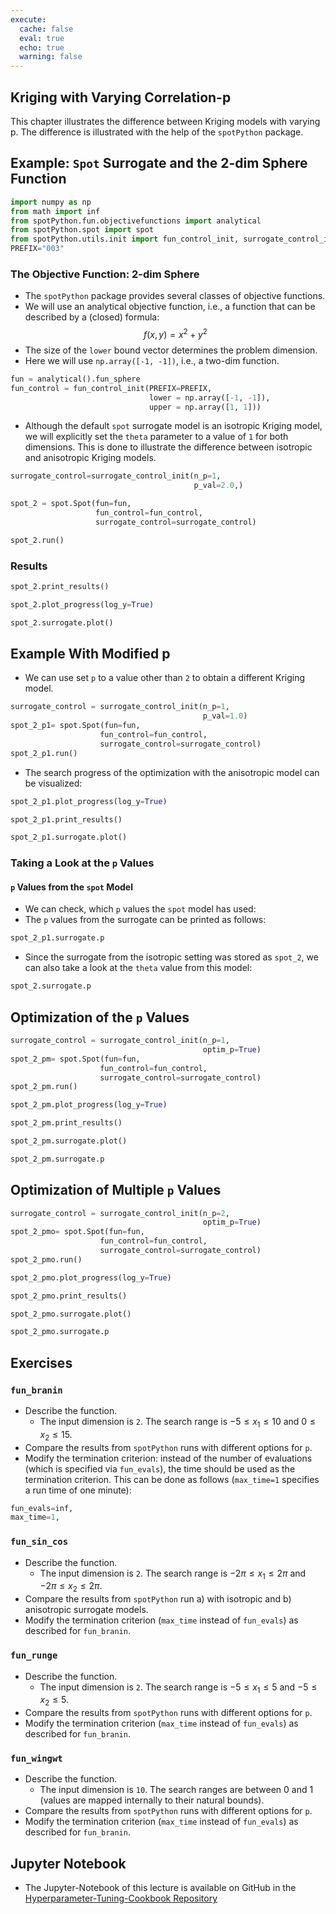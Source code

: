 ```yaml
---
execute:
  cache: false
  eval: true
  echo: true
  warning: false
---
```



## Kriging with Varying Correlation-p {#sec-num-spot-correlation-p}


This chapter illustrates the difference between Kriging models with varying p. The difference is illustrated with the help of the `spotPython` package. 

## Example: `Spot` Surrogate and the 2-dim Sphere Function


```python
import numpy as np
from math import inf
from spotPython.fun.objectivefunctions import analytical
from spotPython.spot import spot
from spotPython.utils.init import fun_control_init, surrogate_control_init
PREFIX="003"
```

### The Objective Function: 2-dim Sphere

* The `spotPython` package provides several classes of objective functions.
* We will use an analytical objective function, i.e., a function that can be described by a (closed) formula:
   $$f(x, y) = x^2 + y^2$$
* The size of the `lower` bound vector determines the problem dimension.
* Here we will use `np.array([-1, -1])`, i.e., a two-dim function.

```python
fun = analytical().fun_sphere
fun_control = fun_control_init(PREFIX=PREFIX,
                               lower = np.array([-1, -1]),
                               upper = np.array([1, 1]))
```

* Although the default `spot` surrogate model is an isotropic Kriging model, we will explicitly set the `theta` parameter to a value of `1` for both dimensions. This is done to illustrate the difference between isotropic and anisotropic Kriging models.

```python
surrogate_control=surrogate_control_init(n_p=1,
                                         p_val=2.0,)
```

```python
spot_2 = spot.Spot(fun=fun,
                   fun_control=fun_control,
                   surrogate_control=surrogate_control)

spot_2.run()
```

### Results

```python
spot_2.print_results()
```

```python
spot_2.plot_progress(log_y=True)
```

```python
spot_2.surrogate.plot()
```

## Example With Modified p

* We can use set `p` to a value other than `2` to obtain a different Kriging model.

```python
surrogate_control = surrogate_control_init(n_p=1,
                                           p_val=1.0)
spot_2_p1= spot.Spot(fun=fun,
                    fun_control=fun_control,
                    surrogate_control=surrogate_control)
spot_2_p1.run()
```

* The search progress of the optimization with the anisotropic model can be visualized:

```python
spot_2_p1.plot_progress(log_y=True)
```

```python
spot_2_p1.print_results()
```

```python
spot_2_p1.surrogate.plot()
```

### Taking a Look at the `p` Values

#### `p` Values from the `spot` Model

* We can check, which `p` values the `spot` model has used:
* The `p` values from the surrogate can be printed as follows:

```python
spot_2_p1.surrogate.p
```

* Since the surrogate from the isotropic setting was stored as `spot_2`, we can also take a look at the `theta` value from this model:

```python
spot_2.surrogate.p
```

## Optimization of the `p` Values

```python
surrogate_control = surrogate_control_init(n_p=1,
                                           optim_p=True)
spot_2_pm= spot.Spot(fun=fun,
                    fun_control=fun_control,
                    surrogate_control=surrogate_control)
spot_2_pm.run()
```

```python
spot_2_pm.plot_progress(log_y=True)
```

```python
spot_2_pm.print_results()
```

```python
spot_2_pm.surrogate.plot()
```

```python
spot_2_pm.surrogate.p
```

## Optimization of Multiple `p` Values

```python
surrogate_control = surrogate_control_init(n_p=2,
                                           optim_p=True)
spot_2_pmo= spot.Spot(fun=fun,
                    fun_control=fun_control,
                    surrogate_control=surrogate_control)
spot_2_pmo.run()
```

```python
spot_2_pmo.plot_progress(log_y=True)
```

```python
spot_2_pmo.print_results()
```

```python
spot_2_pmo.surrogate.plot()
```

```python
spot_2_pmo.surrogate.p
```



## Exercises


###  `fun_branin`

* Describe the function.
  * The input dimension is `2`. The search range is  $-5 \leq x_1 \leq 10$ and $0 \leq x_2 \leq 15$.
* Compare the results from `spotPython` runs with different options for `p`.
* Modify the termination criterion: instead of the number of evaluations (which is specified via `fun_evals`), the time should be used as the termination criterion. This can be done as follows (`max_time=1` specifies a run time of one minute):

```python
fun_evals=inf,
max_time=1,
```

### `fun_sin_cos`

* Describe the function.
  *  The input dimension is `2`. The search range is  $-2\pi \leq x_1 \leq 2\pi$ and $-2\pi \leq x_2 \leq 2\pi$.
* Compare the results from `spotPython` run a) with isotropic and b) anisotropic surrogate models.
* Modify the termination criterion (`max_time` instead of `fun_evals`) as described for `fun_branin`.

###  `fun_runge`

* Describe the function.
  *  The input dimension is `2`. The search range is  $-5 \leq x_1 \leq 5$ and $-5 \leq x_2 \leq 5$.
* Compare the results from `spotPython` runs with different options for `p`.
* Modify the termination criterion (`max_time` instead of `fun_evals`) as described for `fun_branin`.

###  `fun_wingwt`

* Describe the function.
  *  The input dimension is `10`. The search ranges are between 0 and 1 (values are mapped internally to their natural bounds).
* Compare the results from `spotPython` runs with different options for `p`.
* Modify the termination criterion (`max_time` instead of `fun_evals`) as described for `fun_branin`.




## Jupyter Notebook

:::{.callout-note}

* The Jupyter-Notebook of this lecture is available on GitHub in the [Hyperparameter-Tuning-Cookbook Repository](https://github.com/sequential-parameter-optimization/Hyperparameter-Tuning-Cookbook/blob/main/015_num_spot_correlation_p.ipynb)

:::

